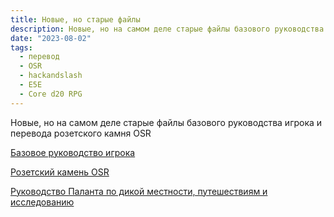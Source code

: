 ```yaml
---
title: Новые, но старые файлы
description: Новые, но на самом деле старые файлы базового руководства игрока и перевода розетского камня OSR
date: "2023-08-02"
tags:
  - перевод
  - OSR
  - hackandslash
  - E5E
  - Core d20 RPG
---
```


Новые, но на самом деле старые файлы базового руководства игрока и перевода розетского камня OSR

[Базовое руководство игрока](/files/downloads/basic-player-manual.pdf)

[Розетский камень OSR](/files/downloads/rosette-stone-osr-hackandslash.pdf)

[Руководство Паланта по дикой местности, путешествиям и исследованию ](/files/downloads/palant-wilderness-survival-guide-v0995-11112022-rev12.pdf)
